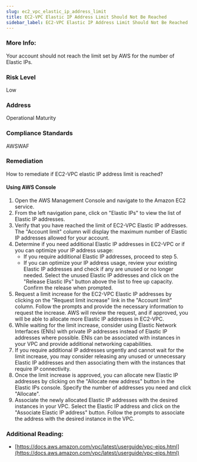 ```yaml
---
slug: ec2_vpc_elastic_ip_address_limit
title: EC2-VPC Elastic IP Address Limit Should Not Be Reached
sidebar_label: EC2-VPC Elastic IP Address Limit Should Not Be Reached
---
```


### More Info:

Your account should not reach the limit set by AWS for the number of Elastic IPs.

### Risk Level

Low

### Address

Operational Maturity

### Compliance Standards

AWSWAF

### Remediation

How to remediate if EC2-VPC elastic IP address limit is reached?

#### Using AWS Console

1. Open the AWS Management Console and navigate to the Amazon EC2 service.
2. From the left navigation pane, click on "Elastic IPs" to view the list of Elastic IP addresses.
3. Verify that you have reached the limit of EC2-VPC Elastic IP addresses. The "Account limit" column will display the maximum number of Elastic IP addresses allowed for your account.
4. Determine if you need additional Elastic IP addresses in EC2-VPC or if you can optimize your IP address usage:
   - If you require additional Elastic IP addresses, proceed to step 5.
   - If you can optimize your IP address usage, review your existing Elastic IP addresses and check if any are unused or no longer needed. Select the unused Elastic IP addresses and click on the "Release Elastic IPs" button above the list to free up capacity. Confirm the release when prompted.
5. Request a limit increase for the EC2-VPC Elastic IP addresses by clicking on the "Request limit increase" link in the "Account limit" column. Follow the prompts and provide the necessary information to request the increase. AWS will review the request, and if approved, you will be able to allocate more Elastic IP addresses in EC2-VPC.
6. While waiting for the limit increase, consider using Elastic Network Interfaces (ENIs) with private IP addresses instead of Elastic IP addresses where possible. ENIs can be associated with instances in your VPC and provide additional networking capabilities.
7. If you require additional IP addresses urgently and cannot wait for the limit increase, you may consider releasing any unused or unnecessary Elastic IP addresses and then associating them with the instances that require IP connectivity.
8. Once the limit increase is approved, you can allocate new Elastic IP addresses by clicking on the "Allocate new address" button in the Elastic IPs console. Specify the number of addresses you need and click "Allocate".
9. Associate the newly allocated Elastic IP addresses with the desired instances in your VPC. Select the Elastic IP address and click on the "Associate Elastic IP address" button. Follow the prompts to associate the address with the desired instance in the VPC.

### Additional Reading:

- [https://docs.aws.amazon.com/vpc/latest/userguide/vpc-eips.html](https://docs.aws.amazon.com/vpc/latest/userguide/vpc-eips.html) 

